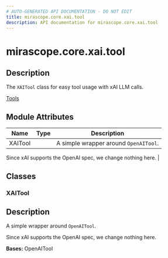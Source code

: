 ```yaml
---
# AUTO-GENERATED API DOCUMENTATION - DO NOT EDIT
title: mirascope.core.xai.tool
description: API documentation for mirascope.core.xai.tool
---
```


# mirascope.core.xai.tool

<ApiType type="Module" />

## Description

The `XAITool` class for easy tool usage with xAI LLM calls.

<Info title="Usage">

[Tools](/docs/mirascope/learn/tools)

</Info>

## Module Attributes

| Name | Type | Description |
| ---- | ---- | ----------- |
| XAITool |  | A simple wrapper around `OpenAITool`.

Since xAI supports the OpenAI spec, we change nothing here. |

## Classes

### XAITool

<ApiType type="Class" />

## Description

A simple wrapper around `OpenAITool`.

Since xAI supports the OpenAI spec, we change nothing here.

**Bases:** OpenAITool



